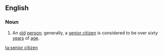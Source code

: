 ==English==
===Noun===
{{en-noun|sg=[[senior]] [[citizen]]}}
#An [[old]] [[person]]; generally, a [[senior citizen]] is considered to be over sixty [[year]]s of [[age]].

[[ta:senior citizen]]